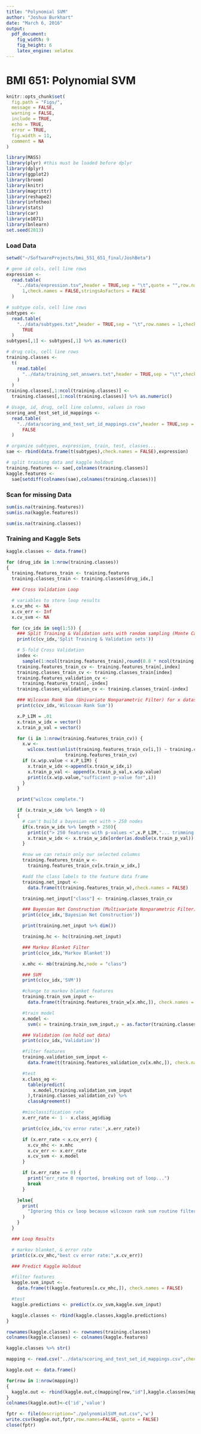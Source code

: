 ```yaml
---
title: "Polynomial SVM"
author: "Joshua Burkhart"
date: "March 6, 2016"
output:
  pdf_document:
    fig_width: 9
    fig_height: 6
    latex_engine: xelatex
---
```

# BMI 651: Polynomial SVM

```r
knitr::opts_chunk$set(
  fig.path = "Figs/",
  message = FALSE,
  warning = FALSE,
  include = TRUE,
  echo = TRUE,
  error = TRUE,
  fig.width = 11,
  comment = NA
)
```

```r
library(MASS)
library(plyr) #this must be loaded before dplyr
library(dplyr)
library(ggplot2)
library(broom)
library(knitr)
library(magrittr)
library(reshape2)
library(infotheo)
library(stats)
library(car)
library(e1071)
library(bnlearn)
set.seed(2013)
```

### Load Data

```r
setwd("~/SoftwareProjects/bmi_551_651_final/JoshBeta")

# gene id cols, cell line rows
expression <-
  read.table(
    "../data/expression.tsv",header = TRUE,sep = "\t",quote = "",row.names =
      1,check.names = FALSE,stringsAsFactors = FALSE
  )

# subtype cols, cell line rows
subtypes <-
  read.table(
    "../data/subtypes.txt",header = TRUE,sep = "\t",row.names = 1,check.names =
      TRUE
  )
subtypes[,1] <- subtypes[,1] %>% as.numeric()

# drug cols, cell line rows
training.classes <-
  t(
    read.table(
      "../data/training_set_answers.txt",header = TRUE,sep = "\t",check.names = FALSE
    )
  )
training.classes[,1:ncol(training.classes)] <-
  training.classes[,1:ncol(training.classes)] %>% as.numeric()

# Usage, id, drug, cell line columns, values in rows
scoring_and_test_set_id_mappings <-
  read.table(
    "../data/scoring_and_test_set_id_mappings.csv",header = TRUE,sep = ",",check.names =
      FALSE
  )

# organize subtypes, expression, train, test, classes...
sae <- rbind(data.frame(t(subtypes),check.names = FALSE),expression)

# split training data and kaggle holdout
training.features <- sae[,colnames(training.classes)]
kaggle.features <-
  sae[setdiff(colnames(sae),colnames(training.classes))]
```

### Scan for missing Data

```r
sum(is.na(training.features))
sum(is.na(kaggle.features))

sum(is.na(training.classes))
```

### Training and Kaggle Sets

```r
kaggle.classes <- data.frame()

for (drug_idx in 1:nrow(training.classes))
{
  training.features_train <- training.features
  training.classes_train <- training.classes[drug_idx,]

  ### Cross Validation Loop

  # variables to store loop results
  x.cv_mhc <- NA
  x.cv_err <- Inf
  x.cv_svm <- NA

  for (cv_idx in seq(1:5)) {
    ### Split Training & Validation sets with random sampling (Monte Carlo cross validation)
    print(c(cv_idx,'Split Training & Validation sets'))

    # 5-fold Cross Validation
    index <-
      sample(1:ncol(training.features_train),round(0.8 * ncol(training.features_train)))
    training.features_train_cv <- training.features_train[,index]
    training.classes_train_cv <- training.classes_train[index]
    training.features_validation_cv <-
      training.features_train[,-index]
    training.classes_validation_cv <- training.classes_train[-index]

    ### Wilcoxan Rank Sum (Univariate Nonparametric Filter) for x dataset
    print(c(cv_idx,'Wilcoxan Rank Sum'))

    x.P_LIM = .01
    x.train_w_idx = vector()
    x.train_p_val = vector()

    for (i in 1:nrow(training.features_train_cv)) {
      x.w <-
        wilcox.test(unlist(training.features_train_cv[i,]) ~ training.classes_train_cv, data =
                      training.features_train_cv)
      if (x.w$p.value < x.P_LIM) {
        x.train_w_idx <-append(x.train_w_idx,i)
        x.train_p_val <- append(x.train_p_val,x.w$p.value)
        print(c(x.w$p.value,"sufficient p-value for",i))
      }
    }

    print("wilcox complete.")

    if (x.train_w_idx %>% length > 0)
    {
      # can't build a bayesian net with > 250 nodes
      if(x.train_w_idx %>% length > 250){
        print(c("> 250 features with p-values <",x.P_LIM,"... trimming to 250..."))
        x.train_w_idx <- x.train_w_idx[order(as.double(x.train_p_val))[1:250]]
      }

      #now we can retain only our selected columns
      training.features_train_w <-
        training.features_train_cv[x.train_w_idx,]

      #add the class labels to the feature data frame
      training.net_input <-
        data.frame(t(training.features_train_w),check.names = FALSE)

      training.net_input["class"] <- training.classes_train_cv

      ### Bayesian Net Construction (Multivariate Nonparametric Filter)
      print(c(cv_idx,'Bayesian Net Construction'))

      print(training.net_input %>% dim())

      training.hc <- hc(training.net_input)

      ### Markov Blanket Filter
      print(c(cv_idx,'Markov Blanket'))

      x.mhc <- mb(training.hc,node = "class")

      ### SVM
      print(c(cv_idx,'SVM'))

      #change to markov blanket features
      training.train_svm_input <-
        data.frame(t(training.features_train_w[x.mhc,]), check.names = FALSE)

      #train model
      x.model <-
        svm(x = training.train_svm_input,y = as.factor(training.classes_train_cv),kernel="polynomial")

      ### Validation (on hold out data)
      print(c(cv_idx,'Validation'))

      #filter features
      training.validation_svm_input <-
        data.frame(t(training.features_validation_cv[x.mhc,]), check.names = FALSE)

      #test
      x.class_ag <-
        table(predict(
          x.model,training.validation_svm_input
        ),training.classes_validation_cv) %>%
        classAgreement()

      #misclassification rate
      x.err_rate <- 1 - x.class_ag$diag

      print(c(cv_idx,'cv error rate:',x.err_rate))

      if (x.err_rate < x.cv_err) {
        x.cv_mhc <- x.mhc
        x.cv_err <- x.err_rate
        x.cv_svm <- x.model
      }

      if (x.err_rate == 0) {
        print("err_rate 0 reported, breaking out of loop...")
        break
      }

    }else{
      print(
        "Ignoring this cv loop because wilcoxon rank sum routine filtered all features from fold. Is the wilcoxon rank sum p-value set too low?"
      )
    }
  }

  ### Loop Results

  # markov blanket, & error rate
  print(c(x.cv_mhc,"best cv error rate:",x.cv_err))

  ### Predict Kaggle Holdout

  #filter features
  kaggle.svm_input <-
    data.frame(t(kaggle.features[x.cv_mhc,]), check.names = FALSE)

  #test
  kaggle.predictions <- predict(x.cv_svm,kaggle.svm_input)

  kaggle.classes <- rbind(kaggle.classes,kaggle.predictions)
}

rownames(kaggle.classes) <- rownames(training.classes)
colnames(kaggle.classes) <- colnames(kaggle.features)

kaggle.classes %>% str()
```

```r
mapping <- read.csv("../data/scoring_and_test_set_id_mappings.csv",check.names=FALSE)

kaggle.out <- data.frame()

for(row in 1:nrow(mapping))
{
  kaggle.out <- rbind(kaggle.out,c(mapping[row,"id"],kaggle.classes[mapping[row,"drug"],mapping[row,"cellline"]]))
}
colnames(kaggle.out)<-c('id','value')

fptr <- file(description="./polynomialSVM_out.csv",'w')
write.csv(kaggle.out,fptr,row.names=FALSE, quote = FALSE)
close(fptr)
```
